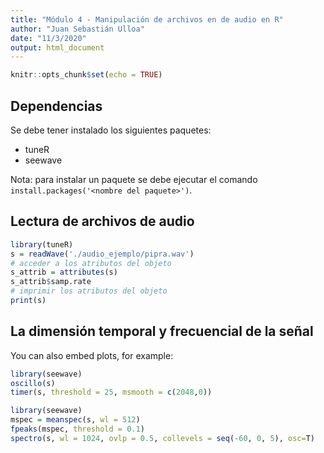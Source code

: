 ```yaml
---
title: "Módulo 4 - Manipulación de archivos en de audio en R"
author: "Juan Sebastián Ulloa"
date: "11/3/2020"
output: html_document
---
```


```r
knitr::opts_chunk$set(echo = TRUE)
```
## Dependencias

Se debe tener instalado los siguientes paquetes:

- tuneR
- seewave

Nota: para instalar un paquete se debe ejecutar el comando `install.packages('<nombre del paquete>')`.

## Lectura de archivos de audio


```r
library(tuneR)
s = readWave('./audio_ejemplo/pipra.wav')
# acceder a los atributos del objeto
s_attrib = attributes(s)  
s_attrib$samp.rate
# imprimir los atributos del objeto
print(s)
```

## La dimensión temporal y frecuencial de la señal

You can also embed plots, for example:

```r
library(seewave)
oscillo(s)
timer(s, threshold = 25, msmooth = c(2048,0))
```

```r
library(seewave)
mspec = meanspec(s, wl = 512)
fpeaks(mspec, threshold = 0.1)
spectro(s, wl = 1024, ovlp = 0.5, collevels = seq(-60, 0, 5), osc=T)
```
